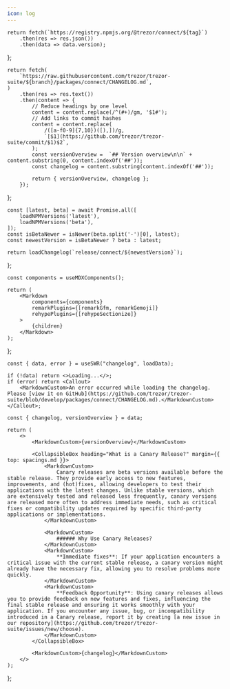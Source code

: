 ```yaml
---
icon: log
---
```




    return fetch(`https://registry.npmjs.org/@trezor/connect/${tag}`)
        .then(res => res.json())
        .then(data => data.version);
};

    return fetch(
        `https://raw.githubusercontent.com/trezor/trezor-suite/${branch}/packages/connect/CHANGELOG.md`,
    )
        .then(res => res.text())
        .then(content => {
            // Reduce headings by one level
            content = content.replace(/^(#+)/gm, '$1#');
            // Add links to commit hashes
            content = content.replace(
                /([a-f0-9]{7,10})([),])/g,
                `[$1](https://github.com/trezor/trezor-suite/commit/$1)$2`,
            );
            const versionOverview =  `## Version overview\n\n` + content.substring(0, content.indexOf('##'));
            const changelog = content.substring(content.indexOf('##'));

            return { versionOverview, changelog };
        });

};

    const [latest, beta] = await Promise.all([
        loadNPMVersions('latest'),
        loadNPMVersions('beta'),
    ]);
    const isBetaNewer = isNewer(beta.split('-')[0], latest);
    const newestVersion = isBetaNewer ? beta : latest;

    return loadChangelog(`release/connect/${newestVersion}`);

};

    const components = useMDXComponents();

    return (
        <Markdown
            components={components}
            remarkPlugins={[remarkGfm, remarkGemoji]}
            rehypePlugins={[rehypeSectionize]}
        >
            {children}
        </Markdown>
    );

};

    const { data, error } = useSWR("changelog", loadData);

    if (!data) return <>Loading...</>;
    if (error) return <Callout>
        <MarkdownCustom>An error occurred while loading the changelog. Please [view it on GitHub](https://github.com/trezor/trezor-suite/blob/develop/packages/connect/CHANGELOG.md).</MarkdownCustom>
    </Callout>;

    const { changelog, versionOverview } = data;

    return (
        <>
            <MarkdownCustom>{versionOverview}</MarkdownCustom>

            <CollapsibleBox heading="What is a Canary Release?" margin={{ top: spacings.md }}>
                <MarkdownCustom>
                    Canary releases are beta versions available before the stable release. They provide early access to new features, improvements, and (hot)fixes, allowing developers to test their applications with the latest changes. Unlike stable versions, which are extensively tested and released less frequently, canary versions are released more often to address immediate needs, such as critical fixes or compatibility updates required by specific third-party applications or implementations.
                </MarkdownCustom>

                <MarkdownCustom>
                    ###### Why Use Canary Releases?
                </MarkdownCustom>
                <MarkdownCustom>
                    **Immediate fixes**: If your application encounters a critical issue with the current stable release, a canary version might already have the necessary fix, allowing you to resolve problems more quickly.
                </MarkdownCustom>
                <MarkdownCustom>
                    **Feedback Opportunity**: Using canary releases allows you to provide feedback on new features and fixes, influencing the final stable release and ensuring it works smoothly with your application. If you encounter any issue, bug, or incompatibility introduced in a Canary release, report it by creating [a new issue in our repository](https://github.com/trezor/trezor-suite/issues/new/choose).
                </MarkdownCustom>
            </CollapsibleBox>

            <MarkdownCustom>{changelog}</MarkdownCustom>
        </>
    );

};

<Changelog />
